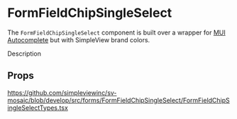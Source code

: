
<Meta title='FormFields/FormFieldChipSingleSelect/Readme' />

# FormFieldChipSingleSelect

The `FormFieldChipSingleSelect` component is built over a wrapper for [MUI Autocomplete](https://mui.com/material-ui/react-autocomplete/#main-content) but with SimpleView brand colors.

Description

## Props

https://github.com/simpleviewinc/sv-mosaic/blob/develop/src/forms/FormFieldChipSingleSelect/FormFieldChipSingleSelectTypes.tsx

